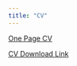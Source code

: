 ```yaml
---
title: "CV"
---
```


[One Page CV](files/tregeagleCV_2018_09_OnePage.pdf)

[CV Download Link](files/tregeagleCV_2018_08.pdf)
